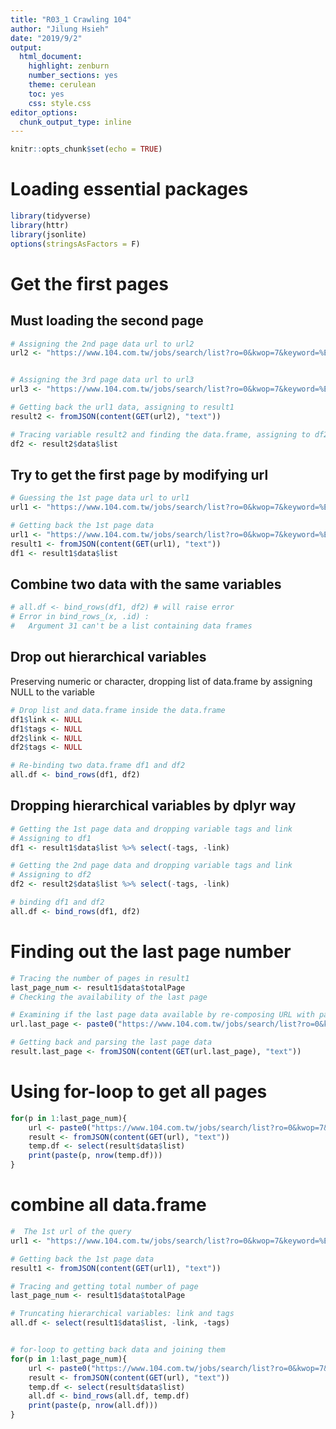 ```yaml
---
title: "R03_1 Crawling 104"
author: "Jilung Hsieh"
date: "2019/9/2"
output:
  html_document:
    highlight: zenburn
    number_sections: yes
    theme: cerulean
    toc: yes
    css: style.css
editor_options:
  chunk_output_type: inline
---
```


```r
knitr::opts_chunk$set(echo = TRUE)
```


# Loading essential packages
```r
library(tidyverse)
library(httr)
library(jsonlite)
options(stringsAsFactors = F)
```


# Get the first pages

## Must loading the second page
```r
# Assigning the 2nd page data url to url2
url2 <- "https://www.104.com.tw/jobs/search/list?ro=0&kwop=7&keyword=%E7%88%AC%E8%9F%B2&order=1&asc=0&page=2&mode=s&jobsource=2018indexpoc"


# Assigning the 3rd page data url to url3
url3 <- "https://www.104.com.tw/jobs/search/list?ro=0&kwop=7&keyword=%E7%88%AC%E8%9F%B2&order=1&asc=0&page=3&mode=s&jobsource=2018indexpoc"

# Getting back the url1 data, assigning to result1
result2 <- fromJSON(content(GET(url2), "text"))

# Tracing variable result2 and finding the data.frame, assigning to df2
df2 <- result2$data$list
```

## Try to get the first page by modifying url
```r
# Guessing the 1st page data url to url1
url1 <- "https://www.104.com.tw/jobs/search/list?ro=0&kwop=7&keyword=%E7%88%AC%E8%9F%B2&order=1&asc=0&page=1&mode=s&jobsource=2018indexpoc"

# Getting back the 1st page data
url1 <- "https://www.104.com.tw/jobs/search/list?ro=0&kwop=7&keyword=%E7%88%AC%E8%9F%B2&order=1&asc=0&page=1&mode=s&jobsource=2018indexpoc"
result1 <- fromJSON(content(GET(url1), "text"))
df1 <- result1$data$list
```


## Combine two data with the same variables

```r
# all.df <- bind_rows(df1, df2) # will raise error
# Error in bind_rows_(x, .id) : 
#   Argument 31 can't be a list containing data frames
```

## Drop out hierarchical variables
Preserving numeric or character, dropping list of data.frame by assigning NULL to the variable
```r
# Drop list and data.frame inside the data.frame
df1$link <- NULL
df1$tags <- NULL
df2$link <- NULL
df2$tags <- NULL

# Re-binding two data.frame df1 and df2
all.df <- bind_rows(df1, df2)
```

## Dropping hierarchical variables by dplyr way
```r

# Getting the 1st page data and dropping variable tags and link
# Assigning to df1
df1 <- result1$data$list %>% select(-tags, -link)

# Getting the 2nd page data and dropping variable tags and link
# Assigning to df2
df2 <- result2$data$list %>% select(-tags, -link)

# binding df1 and df2
all.df <- bind_rows(df1, df2)
```


# Finding out the last page number
```r
# Tracing the number of pages in result1
last_page_num <- result1$data$totalPage
# Checking the availability of the last page

# Examining if the last page data available by re-composing URL with paste0()
url.last_page <- paste0("https://www.104.com.tw/jobs/search/list?ro=0&kwop=7&keyword=%E7%88%AC%E8%9F%B2&order=1&asc=0&page=", last_page_num, "&mode=s&jobsource=2018indexpoc")

# Getting back and parsing the last page data
result.last_page <- fromJSON(content(GET(url.last_page), "text"))

```

# Using for-loop to get all pages
```r
for(p in 1:last_page_num){
    url <- paste0("https://www.104.com.tw/jobs/search/list?ro=0&kwop=7&keyword=%E7%88%AC%E8%9F%B2&order=1&asc=0&page=", p, "&mode=s&jobsource=2018indexpoc")
    result <- fromJSON(content(GET(url), "text"))
    temp.df <- select(result$data$list)
    print(paste(p, nrow(temp.df)))
}
```

# combine all data.frame
```r

#  The 1st url of the query
url1 <- "https://www.104.com.tw/jobs/search/list?ro=0&kwop=7&keyword=%E7%88%AC%E8%9F%B2&order=1&asc=0&page=1&mode=s&jobsource=2018indexpoc"

# Getting back the 1st page data
result1 <- fromJSON(content(GET(url1), "text"))

# Tracing and getting total number of page
last_page_num <- result1$data$totalPage

# Truncating hierarchical variables: link and tags
all.df <- select(result1$data$list, -link, -tags)


# for-loop to getting back data and joining them
for(p in 1:last_page_num){
    url <- paste0("https://www.104.com.tw/jobs/search/list?ro=0&kwop=7&keyword=%E7%88%AC%E8%9F%B2&order=1&asc=0&page=", p, "&mode=s&jobsource=2018indexpoc")
    result <- fromJSON(content(GET(url), "text"))
    temp.df <- select(result$data$list)
    all.df <- bind_rows(all.df, temp.df)
    print(paste(p, nrow(all.df)))
}

```







